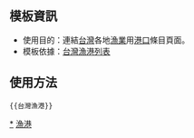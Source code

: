 <noinclude>{{template doc page viewed directly}}</noinclude>

== 模板資訊 ==
* 使用目的：連結[[台灣]]各地[[漁業]]用[[港口]]條目頁面。
* 模板依據：[[台灣漁港列表]]

== 使用方法 ==
<pre>{{台灣漁港}}</pre>

<includeonly>
[[Category:台灣漁港|*]]
[[Category:臺灣海運模板|漁港]]
</includeonly>